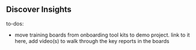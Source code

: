 ## Discover Insights
to-dos:
- move training boards from onboarding tool kits to demo project. link to it here, add video(s) to walk through the key reports in the boards
